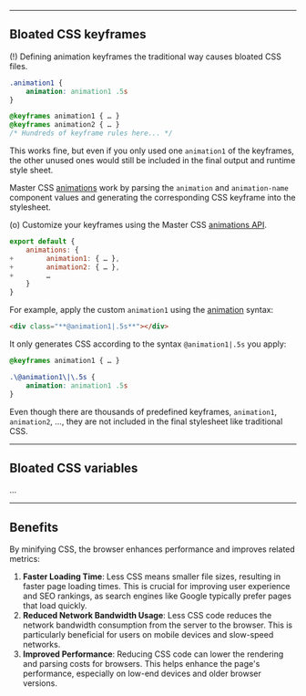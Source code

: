 
---

## Bloated CSS keyframes
(!) Defining animation keyframes the traditional way causes bloated CSS files.
```css name=main.css
.animation1 {
    animation: animation1 .5s
}

@keyframes animation1 { … }
@keyframes animation2 { … }
/* Hundreds of keyframe rules here... */
```
This works fine, but even if you only used one `animation1` of the keyframes, the other unused ones would still be included in the final output and runtime style sheet.

Master CSS [animations](/guide/custom-animations) work by parsing the `animation` and `animation-name` component values and generating the corresponding CSS keyframe into the stylesheet.

(o) Customize your keyframes using the Master CSS [animations API](/guide/custom-animations).
```js name=master.css.js
export default {
    animations: {
+        animation1: { … },
+        animation2: { … },
+        …
    }
}
```
For example, apply the custom `animation1` using the [animation](/reference/animation) syntax:
```html
<div class="**@animation1|.5s**"></div>
```
It only generates CSS according to the syntax `@animation1|.5s` you apply:
```css name=generatedCSS
@keyframes animation1 { … }

.\@animation1\|\.5s {
    animation: animation1 .5s
}
```

Even though there are thousands of predefined keyframes, `animation1`, `animation2`, …, they are not included in the final stylesheet like traditional CSS.

---

## Bloated CSS variables
...

---

## Benefits
By minifying CSS, the browser enhances performance and improves related metrics:
1. **Faster Loading Time**: Less CSS means smaller file sizes, resulting in faster page loading times. This is crucial for improving user experience and SEO rankings, as search engines like Google typically prefer pages that load quickly.
2. **Reduced Network Bandwidth Usage**: Less CSS code reduces the network bandwidth consumption from the server to the browser. This is particularly beneficial for users on mobile devices and slow-speed networks.
3. **Improved Performance**: Reducing CSS code can lower the rendering and parsing costs for browsers. This helps enhance the page's performance, especially on low-end devices and older browser versions.